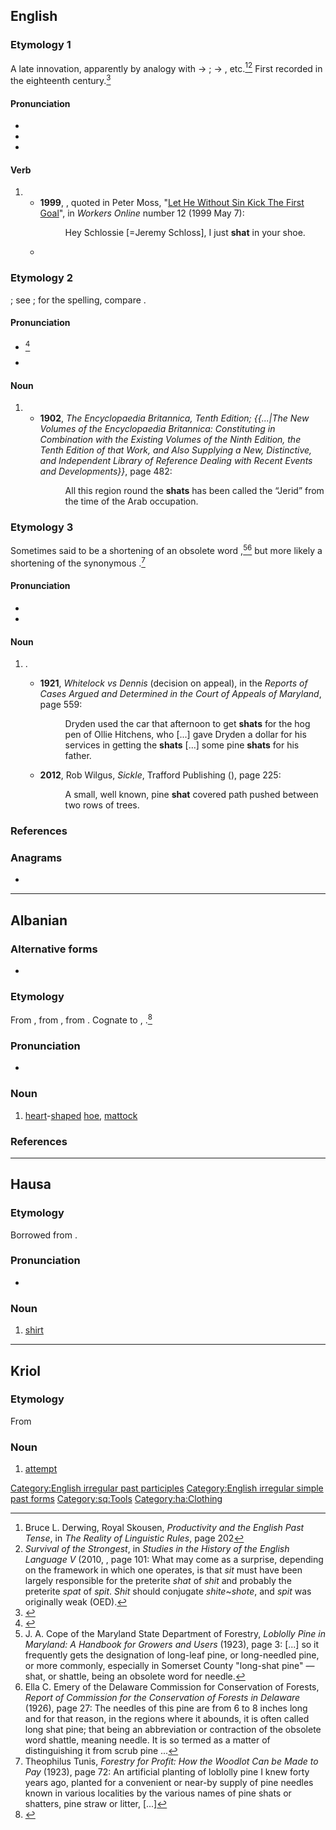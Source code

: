 {{also|shát}}
==English==

===Etymology 1===
A late innovation, apparently by analogy with {{m|en|sit}} → {{m|en|sat}}; {{m|en|spit}} → {{m|en|spat}}, etc.<ref>Bruce L. Derwing, Royal Skousen, ''Productivity and the English Past Tense'', in ''The Reality of Linguistic Rules'', page 202</ref><ref>''Survival of the Strongest'', in ''Studies in the History of the English Language V'' (2010, {{ISBN|3110220326}}, page 101: What may come as a surprise, depending on the framework in which one operates, is that ''sit'' must have been largely responsible for the preterite ''shat'' of ''shit'' and probably the preterite ''spat'' of ''spit''. ''Shit'' should conjugate ''shite''~''shote'', and ''spit'' was originally weak (OED).</ref> First recorded in the eighteenth century.<ref name="'shit' entry at Etymology Online Dictionary">{{R:Etymonline|shit}}</ref>

====Pronunciation====
* {{IPA|en|/ʃæt/}}
* {{audio|en|LL-Q1860 (eng)-Vealhurl-shat.wav |Audio (UK)}}
* {{rhymes|en|æt}}

====Verb====
{{head|en|verb form}}

# {{en-past of|shit}}
#* '''1999''', {{w|Julian O'Neill}}, quoted in Peter Moss, "[http://workers.labor.net.au/12/b_sportspage_pete.html Let He Without Sin Kick The First Goal]", in ''Workers Online'' number 12 (1999 May 7):
#*: Hey Schlossie [=Jeremy Schloss], I just '''shat''' in your shoe.
#* {{quote-book|en|title=[[w:Every Living Thing (book)|Every Living Thing]]|author={{w|Rob Dunn}}|year=2009|passage=We all lived in small communities, hunted, and foraged. We '''shat''' in the woods.}}

===Etymology 2===
{{der|en|ar|شَطّ}}; see {{m|en|chott}}; for the spelling, compare {{l|en|Shatt al-Arab}}.

====Pronunciation====
* {{IPA|en|/ʃʌt/}}<ref>{{R:Century 1914}}</ref>
* {{rhymes|en|ʌt}}

====Noun====
{{en-noun}}

# {{altform|en|chott}}
#* '''1902''', ''The Encyclopaedia Britannica, Tenth Edition; {{...|The New Volumes of the Encyclopaedia Britannica: Constituting in Combination with the Existing Volumes of the Ninth Edition, the Tenth Edition of that Work, and Also Supplying a New, Distinctive, and Independent Library of Reference Dealing with Recent Events and Developments}}'', page 482:
#*: All this region round the '''shats''' has been called the “Jerid” from the time of the Arab occupation.

===Etymology 3===
Sometimes said to be a shortening of an obsolete word {{m|en||(*)shattle|needle}}<!-- (compare {{m|en|shass||heap of straw}}?)-->,<ref>J. A. Cope of the Maryland State Department of Forestry, ''Loblolly Pine in Maryland: A Handbook for Growers and Users'' (1923), page 3: [...] so it frequently gets the designation of long-leaf pine, or long-needled pine, or more commonly, especially in Somerset County &quot;long-shat pine&quot; — shat, or shattle, being an obsolete word for needle.</ref><ref>Ella C. Emery of the Delaware Commission for Conservation of Forests, ''Report of Commission for the Conservation of Forests in Delaware'' (1926), page 27: The needles of this pine are from 6 to 8 inches long and for that reason, in the regions where it abounds, it is often called long shat pine; that being an abbreviation or contraction of the obsolete word shattle, meaning needle. It is so termed as a matter of distinguishing it from scrub pine ...</ref> but more likely a shortening of the synonymous {{m|en|shatter|(pine) shatter}}.<ref>Theophilus Tunis, ''Forestry for Profit: How the Woodlot Can be Made to Pay'' (1923), page 72: An artificial planting of loblolly pine I knew forty years ago, planted for a convenient or near-by supply of pine needles known in various localities by the various names of pine shats or shatters, pine straw or litter, [...]</ref>

====Pronunciation====
* {{IPA|en|/ʃæt/}}
* {{rhymes|en|æt}}

====Noun====
{{en-noun}}

# {{lb|en|chiefly|Maryland|Delaware}}<!--?--> {{synonym of|en|shatter||a pine needle}}.
#* '''1921''', ''Whitelock vs Dennis'' (decision on appeal), in the ''Reports of Cases Argued and Determined in the Court of Appeals of Maryland'', page 559:
#*: Dryden used the car that afternoon to get '''shats''' for the hog pen of Ollie Hitchens, who [...] gave Dryden a dollar for his services in getting the '''shats''' [...] some pine '''shats''' for his father.
#* '''2012''', Rob Wilgus, ''Sickle'', Trafford Publishing ({{ISBN|9781466939059}}), page 225:
#*: A small, well known, pine '''shat''' covered path pushed between two rows of trees.

===References===
<references/>

===Anagrams===
* {{anagrams|en|a=ahst|ATHs|HATs|Tash|has't|hast|hats|tash|thas}}

[[Category:English irregular past participles]]
[[Category:English irregular simple past forms]]

----

==Albanian==

===Alternative forms===
* {{l|sq|shatë}}

===Etymology===
{{root|sq|ine-pro|*sek-}}
From {{inh|sq|sqj-pro|*śaktā}}, from {{inh|sq|ine-pro||*sēk-teh₂-}}, from {{inh|sq|ine-pro|*sek-||to cut}}. Cognate to {{cog|la|secula||sickle}}, {{m|la|sacena||pick-axe of the pontifix}}.<ref>{{R:sq:Demiraj|page=358}}</ref>

===Pronunciation===
* {{IPA|sq|/ʃat/}}

===Noun===
{{sq-noun|m|shata}}

# [[heart]]-[[shaped]] [[hoe]], [[mattock]]

===References===
<references/>

[[Category:sq:Tools]]

----

==Hausa==

===Etymology===
Borrowed from {{bor|ha|en|shirt}}.

===Pronunciation===
* {{ha-IPA|shât}}

===Noun===
{{ha-noun|f|shât}}

# [[shirt]]

[[Category:ha:Clothing]]

----

==Kriol==

===Etymology===
From {{inh|rop|en|shot}}

===Noun===
{{head|rop|noun}}

# [[attempt]]